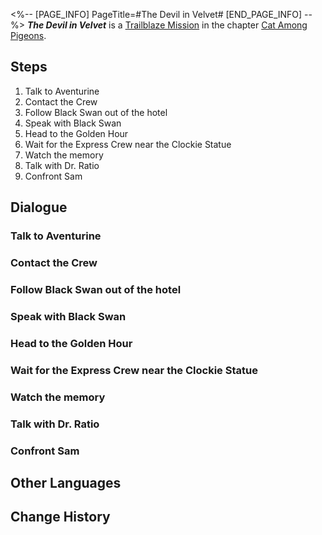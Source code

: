 <%-- [PAGE_INFO]
PageTitle=#The Devil in Velvet#
[END_PAGE_INFO] --%>
{{Stub|Dialogue.}}
{{Mission Infobox
|id            = 1030901
|title         = 
|image         = <!--Mission The Devil in Velvet.png-->
|type          = Trailblaze
|event_name    = 
|chapter       = Cat Among Pigeons
|requirements  = [[Trailblaze Mission]] ''[[Whodunit]]'' completed
|summary       = Using Robin's death as an excuse, Aventurine invites you to collaborate with him in bringing down The Family. It is not coercion, but a temptation with the promise of gain. Although he leaves you with enough room to decide, you know that one should not be hasty when it comes to decision-making.
|characters    = Trailblazer
|startLocation = [[Penacony]] - [[The Reverie (Dreamscape)]]
|world         = Penacony
|area          = The Reverie (Dreamscape)
|prev          = Whodunit
|next          = Lost Generation
|exp           = 600
|credits       = 50000
|stellarJade   = 80
|other         = {{Card List|Traveler's Guide*8; Clock Credits*300}}
}}
'''''The Devil in Velvet''''' is a [[Trailblaze Mission]] in the chapter [[Cat Among Pigeons]].

==Steps==
# Talk to Aventurine
# Contact the Crew
# Follow Black Swan out of the hotel
# Speak with Black Swan
# Head to the Golden Hour
# Wait for the Express Crew near the Clockie Statue
# Watch the memory
# Talk with Dr. Ratio
# Confront Sam

<!--
==Gameplay Notes==

--><!--
==Trial Character==

-->
==Dialogue==
{{Stub Dialogue}}
===Talk to Aventurine===
{{Mission Description|type=trailblaze|location=The Reverie (Dreamscape)|You have witnessed the truth that can "result in the collapse of Penacony" as mentioned by Aventurine... Robin's body starts to disintegrate from the crack in her chest and is eventually reduced to nothingness in the dream.<br />Aventurine seems to have something to say. Let's see what he has got up his sleeves.}}
{{Dialogue Start}}
:{{tx}}
{{Dialogue End}}

===Contact the Crew===
{{Mission Description|type=trailblaze|location=The Reverie (Dreamscape)|update|Safe and sound, you return to the Golden Hour with a repertoire of information. If everything goes as planned, the Crew will surely be blown away after hearing your experiences... provided that you don't get tongue-tied.<br />Let's look forward to it.}}
{{Dialogue Start}}
:{{tx}}
{{Dialogue End}}

===Follow Black Swan out of the hotel===
{{Mission Description|type=trailblaze|location=The Reverie (Dreamscape)|update|Black Swan answers your questions and promises to escort you to the exit of the Memory Zone. Hopefully, she isn't up to any mischief this time... Or, do you secretly enjoy the little tricks she pulls?}}
{{Dialogue Start}}
:{{tx}}
{{Dialogue End}}

===Speak with Black Swan===
{{Mission Description|type=trailblaze|location=The Reverie (Dreamscape)|update|Using Robin's death as an excuse, Aventurine invites you to collaborate with him in bringing down The Family. It is not coercion, but a temptation with the promise of gain. Although he leaves you with enough room to decide, you know that one should not be hasty when it comes to decision-making.<br />You still have the chance to talk to Black Swan and ask for her advice before leaving the Memory Zone.}}
{{Dialogue Start}}
:{{tx}}
{{Dialogue End}}

===Head to the Golden Hour===
{{Mission Description|type=trailblaze|location=<!--to be added-->|update|Black Swan answers your questions and promises to escort you to the exit of the Memory Zone. Hopefully, she isn't up to any mischief this time... Or, do you secretly enjoy the little tricks she pulls?}}
{{Dialogue Start}}
:{{tx}}
{{Dialogue End}}

===Wait for the Express Crew near the Clockie Statue===
{{Mission Description|type=trailblaze|location=Golden Hour|update|Safe and sound, you return to the Golden Hour with a repertoire of information. If everything goes as planned, the Crew will surely be blown away after hearing your experiences... provided that you don't get tongue-tied.<br />Let's look forward to it.}}
{{Dialogue Start}}
:{{tx}}
{{Dialogue End}}

===Watch the memory===
{{Mission Description|type=trailblaze|location=The Reverie (Dreamscape)|update|Aren't you curious about what took place on the other side of Penacony while you were waiting for the Crew? Now you have a chance to see it &mdash; This can't be explained by science, so just enjoy it.}}
{{Dialogue Start}}
:{{tx}}
{{Dialogue End}}

===Talk with Dr. Ratio===
{{Dialogue Start}}
:{{tx}}
{{Dialogue End}}

===Confront Sam===
{{Dialogue Start}}
:{{tx}}
{{Dialogue End}}

==Other Languages==
{{Other Languages
|en   = The Devil in Velvet
|zhs  = 天鹅绒里的恶魔
|zht  = 天鵝絨裡的惡魔
|ja   = ベルベットの中の悪魔
|ko   = 벨벳의 악마
|es   = El diablo de terciopelo
|fr   = Le diable en velours
|ru   = Дьявол в бархате
|th   = ปีศาจในผ้ากำมะหยี่
|vi   = Ác Ma Đội Lốt Thiên Nga
|de   = Der Teufel in Samt
|id   = Iblis Berbalut Beludru
|pt   = O Diabo em Veludo
}}

==Change History==
{{Change History|2.1}}
